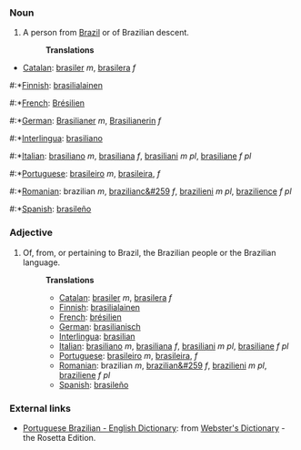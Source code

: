 ===Noun===
#A person from [[Brazil]] or of Brazilian descent.
#:'''Translations'''
*[[Catalan]]: [[brasiler]] ''m'', [[brasilera]] ''f''
#:*[[Finnish]]: [[brasilialainen]]
#:*[[French]]: [[Brésilien]]
#:*[[German]]: [[Brasilianer]] ''m'', [[Brasilianerin]] ''f''
#:*[[Interlingua]]: [[brasiliano]]
#:*[[Italian]]: [[brasiliano]] ''m'', [[brasiliana]] ''f'', [[brasiliani]] ''m pl'', [[brasiliane]] ''f pl''
#:*[[Portuguese]]: [[brasileiro]] ''m'', [[brasileira]], ''f''
#:*[[Romanian]]: brazilian ''m'', [[brazilianc&#259]] ''f'', [[brazilieni]] ''m pl'', [[brazilience]] ''f pl''
#:*[[Spanish]]: [[brasileño]]
===Adjective===
#Of, from, or pertaining to Brazil, the Brazilian people or the Brazilian language.
#:'''Translations'''
#:*[[Catalan]]: [[brasiler]] ''m'', [[brasilera]] ''f''
#:*[[Finnish]]: [[brasilialainen]]
#:*[[French]]: [[brésilien]]
#:*[[German]]: [[brasilianisch]]
#:*[[Interlingua]]: [[brasilian]]
#:*[[Italian]]: [[brasiliano]] ''m'', [[brasiliana]] ''f'', [[brasiliani]] ''m pl'', [[brasiliane]] ''f pl''
#:*[[Portuguese]]: [[brasileiro]] ''m'', [[brasileira]], ''f''
#:*[[Romanian]]: brazilian ''m'', [[brazilian&#259]] ''f'', [[brazilieni]] ''m pl'', [[braziliene]] ''f pl''
#:*[[Spanish]]: [[brasileño]]

=== External links ===
*[http://www.websters-online-dictionary.org/definition/Portuguese+Brazilian-english/ Portuguese Brazilian - English Dictionary]: from [http://www.websters-online-dictionary.org/ Webster's Dictionary] - the Rosetta Edition.